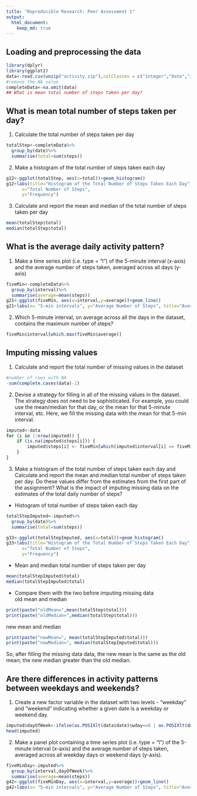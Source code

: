 ```yaml
---
title: "Reproducible Research: Peer Assessment 1"
output: 
  html_document:
    keep_md: true
---
```



## Loading and preprocessing the data
````r
library(dplyr)
library(ggplot2)
data<-read.csv(unzip("activity.zip"),colClasses = c("integer","Date","integer"))
#remove the NA value
completeData<-na.omit(data)
## What is mean total number of steps taken per day?
````

## What is mean total number of steps taken per day?
1. Calculate the total number of steps taken per day

````r
totalStep<-completeData%>%
  group_by(date)%>%
  summarise(total=sum(steps))
````

2. Make a histogram of the total number of steps taken each day

````r
g12<-ggplot(totalStep, aes(x=total))+geom_histogram()
g12+labs(title="Histogram of the Total Number of Steps Taken Each Day",
      x="Total Number of Steps",
      y="Frequency")
````

3. Calculate and report the mean and median of the total number of steps taken per day

````r
mean(totalStep$total)
median(totalStep$total)
````

## What is the average daily activity pattern?
1. Make a time series plot (i.e. type = "l") of the 5-minute interval (x-axis) and the average number of steps taken, averaged across all days (y-axis)

````r
fiveMin<-completeData%>%
  group_by(interval)%>%
  summarise(average=mean(steps))
g21<-ggplot(fiveMin, aes(x=interval,y=average))+geom_line()
g21+labs(x= "5-min intervals", y="Average Number of Steps", title="Average Number of Steps Taken, Averaged Across All Days")
````

2. Which 5-minute interval, on average across all the days in the dataset, contains the maximum number of steps?

````r
fiveMin$interval[which.max(fiveMin$average)]
````

## Imputing missing values
1. Calculate and report the total number of missing values in the dataset

````r
#number of rows with NA
-sum(complete.cases(data)-1)
````

2. Devise a strategy for filling in all of the missing values in the dataset. The strategy does not need to be sophisticated. For example, you could use the mean/median for that day, or the mean for that 5-minute interval, etc. Here, we fill the missing data with the mean for that 5-min interval.
````r
imputed<-data
for (i in 1:nrow(imputed)) {
    if (is.na(imputed$steps[i])) {
        imputed$steps[i] <- fiveMin[which(imputed$interval[i] == fiveMin$interval), ]$average
    }
}
````

3. Make a histogram of the total number of steps taken each day and Calculate and report the mean and median total number of steps taken per day. Do these values differ from the estimates from the first part of the assignment? What is the impact of imputing missing data on the estimates of the total daily number of steps?  
+ Histogram of total number of steps taken each day
````r
totalStepImputed<-imputed%>%
  group_by(date)%>%
  summarise(total=sum(steps))

g33<-ggplot(totalStepImputed, aes(x=total))+geom_histogram()
g33+labs(title="Histogram of the Total Number of Steps Taken Each Day",
      x="Total Number of Steps",
      y="Frequency")
````
+ Mean and median total number of steps taken per day
````r
mean(totalStepImputed$total)
median(totalStepImputed$total)
````

+ Compare them with the two before imputing missing data  
old mean and median
````r
print(paste("oldMean=",mean(totalStep$total)))
print(paste("oldMedian=",median(totalStep$total)))
````
new mean and median
````r
print(paste("newMean=", mean(totalStepImputed$total)))
print(paste("newMedian=", median(totalStepImputed$total)))
````

So, after filling the missing data data, the new mean is the same as the old mean; the new median greater than the old median.

## Are there differences in activity patterns between weekdays and weekends?
1. Create a new factor variable in the dataset with two levels - "weekday" and "weekend" indicating whether a given date is a weekday or weekend day.
````r
imputed$dayOfWeek<-ifelse(as.POSIXlt(data$date)$wday==0 | as.POSIXlt(data$date)$wday==6, "weekend", "weekday")
head(imputed)
````

2. Make a panel plot containing a time series plot (i.e. type = "l") of the 5-minute interval (x-axis) and the average number of steps taken, averaged across all weekday days or weekend days (y-axis).

````r
fiveMinDay<-imputed%>%
  group_by(interval,dayOfWeek)%>%
  summarise(average=mean(steps))
g42<-ggplot(fiveMinDay, aes(x=interval,y=average))+geom_line()
g42+labs(x= "5-min intervals", y="Average Number of Steps", title="Average Number of Steps Taken, Averaged Across All Days")+facet_grid(.~dayOfWeek)
````


